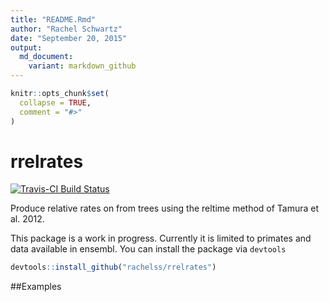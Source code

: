 ```yaml
---
title: "README.Rmd"
author: "Rachel Schwartz"
date: "September 20, 2015"
output:
  md_document:
    variant: markdown_github
---
```


<!-- README.md is generated from README.Rmd. Please edit that file -->

```r
knitr::opts_chunk$set(
  collapse = TRUE,
  comment = "#>"
)
```
# rrelrates
[![Travis-CI Build
Status](https://travis-ci.org/rachelss/rrelrates.png?branch=master)](https://travis-ci.org/rachelss/rrelrates)


Produce relative rates on from trees using the reltime method of Tamura et al. 2012.

This package is a work in progress. Currently it is limited to primates and data available in ensembl. You can
install the package via `devtools`

```r
devtools::install_github("rachelss/rrelrates")
```


##Examples